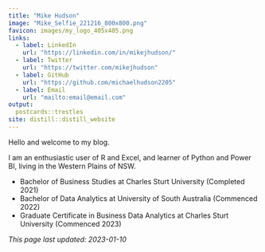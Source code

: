 ```yaml
---
title: "Mike Hudson"
image: "Mike_Selfie_221216_800x800.png"
favicon: images/my_logo_405x405.png
links:
  - label: LinkedIn
    url: "https://linkedin.com/in/mikejhudson/"
  - label: Twitter
    url: "https://twitter.com/mikejhudson"
  - label: GitHub
    url: "https://github.com/michaelhudson2205"
  - label: Email
    url: "mailto:email@email.com"
output:
  postcards::trestles
site: distill::distill_website  
---
```

 
Hello and welcome to my blog.

I am an enthusiastic user of R and Excel, and learner of Python and Power BI, living in the Western Plains of NSW. 

<!-- Currently, my spare time is taken up learning about time series analysis and forecasting using R, and I am also teaching myself to use Streamlit, an open source app framework in the Python language. -->

<!-- My personal interests include Japanese, chess, mathematics, reading and watching movies from the 1950s.  -->

- Bachelor of Business Studies at Charles Sturt University (Completed 2021)
- Bachelor of Data Analytics at University of South Australia (Commenced 2022)
- Graduate Certificate in Business Data Analytics at Charles Sturt University (Commenced 2023)



*This page last updated: 2023-01-10*
